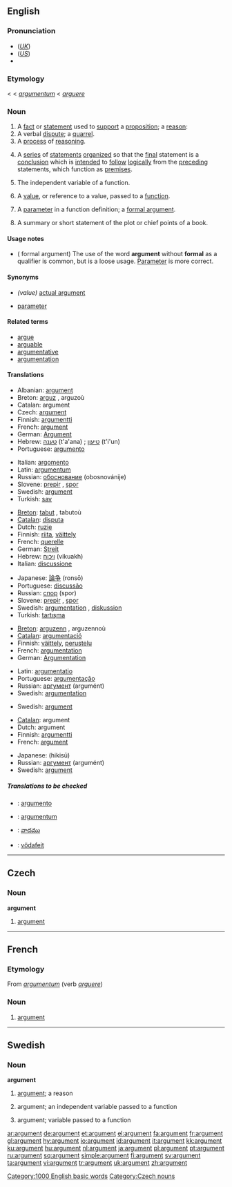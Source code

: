 {{wikipedia|dab=argument}}
==English==

===Pronunciation===
*(''[[Received Pronunciation|UK]]'') {{IPA|/ˈɑːgjumənt/}}
*(''[[General American|US]]'') {{IPA|/ˈɑɹgjumənt/}}
*{{audio|en-us-argument.ogg|Audio (US)}}

{{WikiSaurus-link|argument}}

===Etymology===
{{ME.}} < {{AF.}} < {{L.}} ''[[argumentum]]'' < ''[[arguere]]''

===Noun===
{{en-noun}}

# A [[fact]] or [[statement]] used to [[support]] a [[proposition]]; a [[reason]]:
# A verbal [[dispute]]; a [[quarrel]].
# A [[process]] of [[reasoning]].
# {{context|philosophy|logic}} A [[series]] of [[statements]] [[organize]]d so that the [[final]] statement is a [[conclusion]] which is [[intend]]ed to [[follow]] [[logically]] from the [[preceding]] statements, which function as [[premise]]s.
# {{math}} The independent variable of a function.
# {{complang}} A [[value]], or reference to a value, passed to a [[function]].  <!-- call by value v.s. call by reference -->
# {{complang}} A [[parameter]] in a function definition; a [[formal argument]].
# A summary or short statement of the plot or chief points of  a book.

====Usage notes====
*({{complang}} formal argument) The use of the word '''argument''' without '''formal''' as a qualifier is common, but is a loose usage. [[parameter|Parameter]] is more correct.

====Synonyms====
*{{complang}} ''(value)'' [[actual argument]]
*{{complang}} [[parameter]]

====Related terms====
*[[argue]]
*[[arguable]]
*[[argumentative]]
*[[argumentation]]

====Translations====
{{trans-top|fact or statement used to support a proposition; a reason}}
*Albanian: [[argument]]
*Breton: [[arguz]] {{m}}, arguzoù {{p}}
*Catalan: argument {{m}}
*Czech: [[#Czech|argument]] {{m}}
*Finnish: [[argumentti]]
*French: [[#French|argument]] {{m}}
*German: [[Argument]] {{n}}
*Hebrew: [[טענה]] (t'a'ana) {{f}}; [[טיעון]] (t'i'un) {{m}}
*Portuguese: [[argumento]] {{m}}
{{trans-mid}}
*Italian: [[argomento]] {{m}}
*Latin: [[argumentum]] {{n}}
*Russian: [[обоснование]] (obosnovánije) {{n}}
*Slovene: [[prepir]] {{m}}, [[spor]] {{m}}
*Swedish: [[#Swedish|argument]] {{n}}
*Turkish: [[sav]]
{{trans-bottom}}

{{trans-top|verbal dispute; a quarrel}}
*[[Breton]]: [[tabut]] {{m}}, tabutoù {{p}}
*[[Catalan]]: [[disputa]] {{f}}
*Dutch: [[ruzie]] {{f}}
*Finnish: [[riita]], [[väittely]]
*French: [[querelle]] {{f}}
*German: [[Streit]] {{m}}
*Hebrew: [[ויכוח]] (vikuakh) {{m}}
*Italian: [[discussione]] {{f}}
{{trans-mid}}
*Japanese: [[論争]] (ronsō)
*Portuguese: [[discussão]] {{f}}
*Russian: [[спор]] (spor) {{m}}
*Slovene: [[prepir]] {{m}}, [[spor]] {{m}}
*Swedish: [[argumentation]] {{c}}, [[diskussion]] {{c}}
*Turkish: [[tartışma]]
{{trans-bottom}}

{{trans-top|process of reasoning}}
*[[Breton]]: [[arguzenn]] {{f}}, arguzennoù {{p}}
*[[Catalan]]: [[argumentació]] {{f}}
*Finnish: [[väittely]], [[perustelu]]
*French: [[argumentation]] {{f}}
*German: [[Argumentation]] {{f}}
{{trans-mid}}
*Latin: [[argumentatio]] {{f}}
*Portuguese: [[argumentação]] {{f}}
*Russian: [[аргумент]] (argumént) {{m}}
*Swedish: [[argumentation]] {{c}}
{{trans-bottom}}

{{trans-top|independent variable}}
{{trans-mid}}
*Swedish: [[#Swedish|argument]] {{n}}
{{trans-bottom}}

{{trans-top|variable that is being passed to a function}}
*[[Catalan]]: argument {{m}}
*Dutch: argument {{n}}
*Finnish: [[argumentti]]
*French: [[#French|argument]] {{m}}
{{trans-mid}}
*Japanese: {{JAchar|[[引数]]}} (hikisū)
*Russian: [[аргумент]] (argumént) {{m}}
*Swedish: [[#Swedish|argument]] {{n}}
{{trans-bottom}}

=====Translations to be checked=====
{{checktrans}}
{{top}}
*{{ttbc|Interlingua}}: [[argumento]]
*{{ttbc|Latin}}: [[argumentum]] {{n}}
{{mid}}
*{{ttbc|Telugu}}: [[వాదము]]
*{{ttbc|Volapük}}: [[vödafeit]]
{{bottom}}

[[Category:1000 English basic words]]

----

==Czech==

===Noun===
'''argument''' {{m}}

# [[#English|argument]]

[[Category:Czech nouns]]

----

==French==

===Etymology===
From {{L.}} ''[[argumentum]]'' (verb ''[[arguere]]'')

===Noun===
{{fr-noun|m}}

# [[#Noun|argument]]

----

==Swedish==

===Noun===
{{sv-noun-n-zero}}
'''argument'''

# [[#English|argument]]; a reason
# {{sv-mathematics}} argument; an independent variable passed to a function
# {{sv-complang}} argument; variable passed to a function

[[ar:argument]]
[[de:argument]]
[[et:argument]]
[[el:argument]]
[[fa:argument]]
[[fr:argument]]
[[gl:argument]]
[[hy:argument]]
[[io:argument]]
[[id:argument]]
[[it:argument]]
[[kk:argument]]
[[ku:argument]]
[[hu:argument]]
[[nl:argument]]
[[ja:argument]]
[[pl:argument]]
[[pt:argument]]
[[ru:argument]]
[[sq:argument]]
[[simple:argument]]
[[fi:argument]]
[[sv:argument]]
[[ta:argument]]
[[vi:argument]]
[[tr:argument]]
[[uk:argument]]
[[zh:argument]]